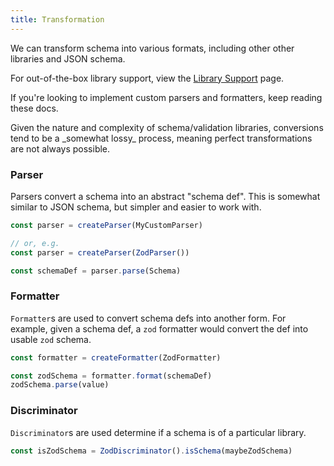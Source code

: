 ```yaml
---
title: Transformation
---
```



We can transform schema into various formats, including other other libraries and JSON schema.

For out-of-the-box library support, view the [Library Support](/docs/schema/libraries) page.

If you're looking to implement custom parsers and formatters, keep reading these docs.


<Callout>
Given the nature and complexity of schema/validation libraries, conversions tend to be a _somewhat lossy_ process, meaning perfect transformations are not always possible.
</Callout>

### Parser

Parsers convert a schema into an abstract "schema def". This is somewhat similar to JSON schema, but simpler and easier to work with.

```ts
const parser = createParser(MyCustomParser)

// or, e.g.
const parser = createParser(ZodParser())

const schemaDef = parser.parse(Schema)
```


### Formatter

`Formatter`s are used to convert schema defs into another form. For example, given a schema def, a `zod` formatter would convert the def into usable `zod` schema.

```ts
const formatter = createFormatter(ZodFormatter)

const zodSchema = formatter.format(schemaDef)
zodSchema.parse(value)
```

### Discriminator

`Discriminator`s are used determine if a schema is of a particular library.


```ts
const isZodSchema = ZodDiscriminator().isSchema(maybeZodSchema)
```

